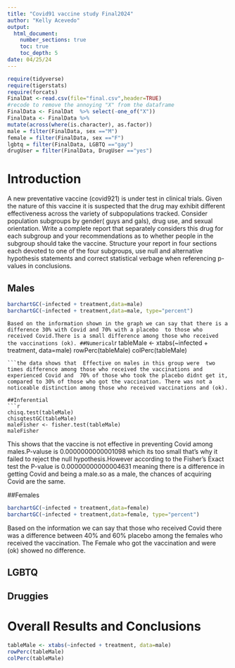 ```yaml
---
title: "Covid91 vaccine study Final2024"
author: "Kelly Acevedo"
output: 
  html_document:
    number_sections: true
    toc: true
    toc_depth: 5
date: 04/25/24 
---
```


```r
require(tidyverse)
require(tigerstats)
require(forcats)
FinalDat <-read.csv(file="final.csv",header=TRUE)
#recode to remove the annoying "X" from the dataframe
FinalData <- FinalDat  %>% select(-one_of("X"))
FinalData <- FinalData %>%
mutate(across(where(is.character), as.factor))
male = filter(FinalData, sex =="M")
female = filter(FinalData, sex =="F")
lgbtq = filter(FinalData, LGBTQ =="gay")
drugUser = filter(FinalData, DrugUser =="yes")

```


# Introduction

A new  preventative vaccine (covid921) is under test in clinical trials. Given the nature of this vaccine it is suspected that the drug may exhibit different effectiveness across the variety of subpopulations tracked. Consider population subgroups by gender( guys and gals), drug use, and sexual orientation. Write a complete report that separately considers this drug for each subgroup and your recommendations as to whether people in the subgroup should take the vaccine. Structure your report in four sections each devoted to one of the four subgroups, use null and alternative hypothesis statements and correct statistical verbage when referencing p-values in conclusions.

## Males

```r
barchartGC(~infected + treatment,data=male)
barchartGC(~infected + treatment,data=male, type="percent")
```
```Based on the information shown in the graph we can say that there is a difference 30% with Covid and 70% with a placebo 
to those who received Covid.There is a small difference among those who received the vaccinations (ok).
##Numerical
```r
tableMale <- xtabs(~infected + treatment, data=male)
rowPerc(tableMale)
colPerc(tableMale)
```
```the data shows that  Effective on males in this group were  two times difference among those who received the vaccinations and experienced Covid and  70% of those who took the placebo didnt get it, compared to 30% of those who got the vaccination. There was not a noticeable distinction among those who received vaccinations and (ok).

##Inferential 
```r
chisq.test(tableMale)
chisqtestGC(tableMale)
maleFisher <- fisher.test(tableMale)
maleFisher
```
This shows that the vaccine is not effective in preventing Covid among males.P-valuse is 0.0000000000001098 which its too small that's why it failed to reject the null hypothesis.However according to the Fisher's Exact test the P-value is 0.00000000000004631 meaning there is a difference in getting Covid and being a male.so as a male, the chances of acquiring Covid are the same.




##Females
```r
barchartGC(~infected + treatment,data=female)
barchartGC(~infected + treatment,data=female, type="percent")
```

Based on the information we can say that those who received Covid there was a difference between 40% and 60% placebo among the females who received the vaccination. The Female who got the vaccination and were (ok) showed no difference.


## LGBTQ



## Druggies


# Overall Results and Conclusions

```r
tableMale <- xtabs(~infected + treatment, data=male)
rowPerc(tableMale)
colPerc(tableMale)
```

